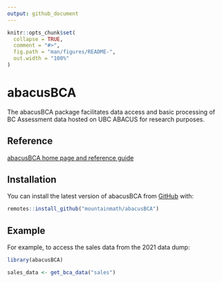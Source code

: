 ```yaml
---
output: github_document
---
```


<!-- README.md is generated from README.Rmd. Please edit that file -->

```r
knitr::opts_chunk$set(
  collapse = TRUE,
  comment = "#>",
  fig.path = "man/figures/README-",
  out.width = "100%"
)
```

# abacusBCA

<!-- badges: start -->
<!-- badges: end -->

The abacusBCA package facilitates data access and basic processing of BC Assessment data hosted on UBC ABACUS for research purposes.

## Reference

[abacusBCA home page and reference guide](https://mountainmath.github.io/abacusBCA/index.html)

## Installation

You can install the latest version of abacusBCA from [GitHub](https://CRAN.R-project.org) with:

``` r
remotes::install_github("mountainmath/abacusBCA")
```

## Example

For example, to access the sales data from the 2021 data dump:

```r
library(abacusBCA)

sales_data <- get_bca_data("sales")
```


